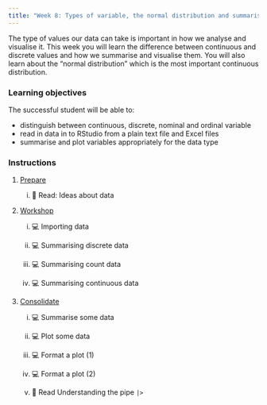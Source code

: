 ```yaml
---
title: "Week 8: Types of variable, the normal distribution and summarising data"
---
```


The type of values our data can take is important in how we analyse and visualise it. This week you will learn the difference between continuous and discrete values and how we summarise and visualise them. You will also learn about the "normal distribution" which is the most important continuous distribution. 

### Learning objectives

The successful student will be able to:

-   distinguish between continuous, discrete, nominal and ordinal variable
-   read in data in to RStudio from a plain text file and Excel files
-   summarise and plot variables appropriately for the data type

### Instructions

1.  [Prepare](study_before_workshop.qmd)

    i.  📖 Read: Ideas about data

2.  [Workshop](workshop.qmd)

    i.  💻 Importing data
    
    ii. 💻 Summarising discrete data
    
    iii. 💻 Summarising count data
    
    iv. 💻 Summarising continuous data

3.  [Consolidate](study_after_workshop.qmd)

    i.  💻 Summarise some data

    ii. 💻 Plot some data
    
    iii. 💻 Format a plot (1)
    
    iv. 💻 Format a plot (2)
    
    v.  📖 Read Understanding the pipe `|>`
